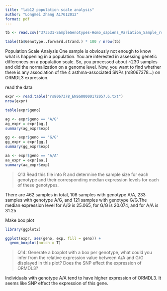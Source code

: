 ```yaml
---
title: "lab12 population scale analysis"
author: "Longmei Zhang A17012012"
format: pdf
---
```


```r
tb <- read.csv("373531-SampleGenotypes-Homo_sapiens_Variation_Sample_rs8067378.csv")

```

```r
table(tb$Genotype..forward.strand.) * 100 / nrow(tb)

```

Population Scale Analysis
One sample is obviously not enough to know what is happening in a population. You are
interested in assessing genetic differences on a population scale. So, you processed about
~230 samples and did the normalization on a genome level. Now, you want to find whether
there is any association of the 4 asthma-associated SNPs (rs8067378...) on ORMDL3
expression.

read the data
```r
expr <- read.table("rs8067378_ENSG00000172057.6.txt")
nrow(expr)
```
```r
table(expr$geno)
```
```r
ag <- expr$geno == "A/G"
ag_expr = expr[ag,]
summary(ag_expr$exp)

gg <- expr$geno == "G/G"
gg_expr = expr[gg,]
summary(gg_expr$exp)

aa <- expr$geno == "A/A"
aa_expr = expr[aa,]
summary(aa_expr$exp)
```

> Q13 Read this file into R and determine the sample size for each genotype and their
corresponding median expression levels for each of these genotypes.

There are 462 samples in total, 108 samples with genotype A/A, 233 samples with genotype A/G, and 121 samples with genotype G/G.The median expression level for A/G is 25.065, for G/G is 20.074, and for A/A is 31.25


Make box plot
```r
library(ggplot2)
```
```r
ggplot(expr, aes(geno, exp, fill = geno)) +
  geom_boxplot(notch = T)
```
> Q14: Generate a boxplot with a box per genotype, what could you infer from the relative
expression value between A/A and G/G displayed in this plot? Does the SNP effect the
expression of ORMDL3?

Individuals with genotype A/A tend to have higher expression of ORMDL3. It seems like SNP effect the expression of this gene. 
